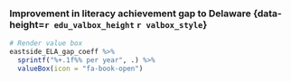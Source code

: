 ### Improvement in literacy achievement gap to Delaware {data-height=`r edu_valbox_height` `r valbox_style`}

```r
# Render value box
eastside_ELA_gap_coeff %>%
  sprintf("%+.1f%% per year", .) %>%
  valueBox(icon = "fa-book-open")
```
